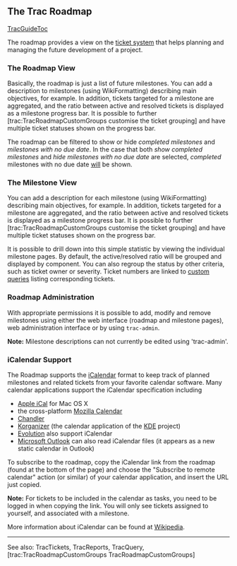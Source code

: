 
== The Trac Roadmap ==
[[TracGuideToc]]

The roadmap provides a view on the [[TracTickets| ticket system]] that helps planning and managing the future development of a project.

=== The Roadmap View ===

Basically, the roadmap is just a list of future milestones. You can add a description to milestones (using WikiFormatting) describing main objectives, for example. In addition, tickets targeted for a milestone are aggregated, and the ratio between active and resolved tickets is displayed as a milestone progress bar.  It is possible to further [trac:TracRoadmapCustomGroups customise the ticket grouping] and have multiple ticket statuses shown on the progress bar.

The roadmap can be filtered to show or hide ''completed milestones'' and ''milestones with no due date''. In the case that both ''show completed milestones'' and ''hide milestones with no due date'' are selected, ''completed'' milestones with no due date <u>will</u> be shown.

=== The Milestone View ===

You can add a description for each milestone (using WikiFormatting) describing main objectives, for example. In addition, tickets targeted for a milestone are aggregated, and the ratio between active and resolved tickets is displayed as a milestone progress bar.  It is possible to further [trac:TracRoadmapCustomGroups customise the ticket grouping] and have multiple ticket statuses shown on the progress bar.

It is possible to drill down into this simple statistic by viewing the individual milestone pages. By default, the active/resolved ratio will be grouped and displayed by component. You can also regroup the status by other criteria, such as ticket owner or severity. Ticket numbers are linked to [[TracQuery| custom queries]] listing corresponding tickets.

=== Roadmap Administration ===

With appropriate permissions it is possible to add, modify and remove milestones using either the web interface (roadmap and milestone pages), web administration interface or by using <tt>trac-admin</tt>. 

'''Note:''' Milestone descriptions can not currently be edited using 'trac-admin'.

=== iCalendar Support ===

The Roadmap supports the [http://www.ietf.org/rfc/rfc2445.txt iCalendar] format to keep track of planned milestones and related tickets from your favorite calendar software. Many calendar applications support the iCalendar specification including
*[http://www.apple.com/ical/ Apple iCal] for Mac OS X
*the cross-platform [http://www.mozilla.org/projects/calendar/ Mozilla Calendar]
*[http://chandlerproject.org Chandler]
*[http://kontact.kde.org/korganizer/ Korganizer] (the calendar application of the [http://www.kde.org/ KDE] project)
*[http://www.novell.com/de-de/products/desktop/features/evolution.html Evolution] also support iCalendar
*[http://office.microsoft.com/en-us/outlook/ Microsoft Outlook] can also read iCalendar files (it appears as a new static calendar in Outlook)

To subscribe to the roadmap, copy the iCalendar link from the roadmap (found at the bottom of the page) and choose the "Subscribe to remote calendar" action (or similar) of your calendar application, and insert the URL just copied.

'''Note:''' For tickets to be included in the calendar as tasks, you need to be logged in when copying the link. You will only see tickets assigned to yourself, and associated with a milestone.

More information about iCalendar can be found at [http://en.wikipedia.org/wiki/ICalendar Wikipedia].
----
See also: TracTickets, TracReports, TracQuery, [trac:TracRoadmapCustomGroups TracRoadmapCustomGroups]



{{TracNotice|{{PAGENAME}}}}